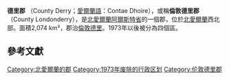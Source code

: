 {{Infobox settlement
|name                   = County Londonderry
|other_name       = {{Pad top italic|Contae Dhoire<br>Coontie Lunnonderrie}}
|image_shield           = Lderry co arms.png
|shield_size            = 140px
|nickname               = The Oak Leaf County
|motto = 拉丁語：Auxilium A Domino
|image_map              = Island_of_Ireland_location_map_Londonderry.svg
|area_total_km2         = 2074
|area_rank              = 15
| seat_type               = 郡治
|seat                   = [[科尔雷因|科尔雷因]]
|population             = 247132
|population_rank        = 6<ref>[http://www.nisranew.nisra.gov.uk/Census/pdf/Key%20Statistics%20ReportTables.pdf Key Statistics Tables] {{webarchive|url=https://web.archive.org/web/20071127021255/http://www.nisranew.nisra.gov.uk/Census/pdf/Key%20Statistics%20ReportTables.pdf |date=27 November 2007 }} 2001 Census combined for Coleraine, Derry, Limavady & Magherafelt.</ref>
|population_as_of       = 2011
|subdivision_type       = 國家
|subdivision_name       =英國
|subdivision_type1      = 地區
|subdivision_name1      = [[北愛爾蘭|北愛爾蘭]]
|subdivision_type2      = 省
|subdivision_name2      = [[阿尔斯特省|阿尔斯特省]]
| unit_pref               = Imperial
| elevation_max_m         =678
| elevation_max_point     =[[索厄尔山|索厄尔山]]
|timezone                = [[格林尼治標準時間|GMT]]
|utc_offset              = ±0
|timezone_DST            = [[英国夏令时|BST]]
|utc_offset_DST          = +1
| website                 =  {{URL|https://discovernorthernireland.com/about-northern-ireland/counties/co-londonderry/county-londonderry/}}
| postal_code_type        = 郵區
| postal_code             = BT
| established_date        = 1613   
| established_title       = 建立
}}
'''德里郡''' （County Derry；[[愛爾蘭語|愛爾蘭語]]：Contae Dhoire），或稱'''倫敦德里郡''' （County Londonderry），是[[北愛爾蘭|北愛爾蘭]][[阿爾斯特省|阿爾斯特省]]的一個郡，位於[[北愛爾蘭|北愛爾蘭]]西北部。面積2,074 km²，郡治[[倫敦德里|倫敦德里]]。1973年以後被分為四個區。
== 參考文獻 ==

{{Reflist|2}}

[[Category:北愛爾蘭的郡|Category:北愛爾蘭的郡]]
[[Category:1973年废除的行政区划|Category:1973年废除的行政区划]]
[[Category:伦敦德里郡|Category:伦敦德里郡]]